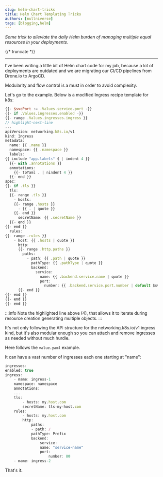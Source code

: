 ```yaml
---
slug: helm-chart-tricks
title: Helm Chart Templating Tricks
authors: [nullniverse]
tags: [blogging,helm]
---
```


_Some trick to alleviate the daily Helm burden of managing multiple equal resources in your deployments._

{/* truncate */}

---

I've been writing a little bit of Helm chart code for my job, because a lot of deployments are outdated and we are migrating our CI/CD pipelines from Drone.io to ArgoCD.

Modularity and flow control is a must in order to avoid complexity.

Let's go to the example. Below is a modified Ingress recipe template for k8s:

```jsx title="Ingress modified Helm templating" showLineNumbers
{{- $svcPort := .Values.service.port -}}
{{- if .Values.ingresses.enabled -}}
{{- range .Values.ingresses.ingress }}
// highlight-next-line
---
apiVersion: networking.k8s.io/v1
kind: Ingress
metadata:
  name: {{ .name }}
  namespace: {{ .namespace }}
  labels:
{{ include "app.labels" $ | indent 4 }}
  {{- with .annotations }}
  annotations:
    {{- toYaml . | nindent 4 }}
  {{- end }}
spec:
{{- if .tls }}
  tls:
  {{- range .tls }}
    - hosts:
    {{- range .hosts }}
      - {{ . | quote }}
    {{- end }}
      secretName: {{ .secretName }}
  {{- end }}
{{- end }}
  rules:
{{- range .rules }}
    - host: {{ .hosts | quote }}
      http:
      {{- range .http.paths }}
        paths:
          - path: {{ .path | quote }}
            pathType: {{ .pathType | quote }}
            backend:
              service:
                name: {{ .backend.service.name | quote }}
                port:
                  number: {{ .backend.service.port.number | default $svcPort }}   
      {{- end }}  
{{- end }}
{{- end }}
{{- end }}
```
:::info
Note the highlighted line above (4), that allows it to iterate during resource creation generating multiple objects.
:::

It's not only following the API structure for the networking.k8s.io/v1 ingress kind, but it's also modular enough so you can attach and remove ingresses as needed without much hurdle.

Here follows the `value.yaml` example. 

It can have a vast number of ingresses each one starting at "name":

```jsx title="Multiple ingress objects declared in values.yaml" showLineNumbers
ingresses:
enabled: true
ingress:
    - name: ingress-1
    namespace: namespace
    annotations:
    ...
    tls:
        - hosts: my.host.com
        secretName: tls-my-host.com
    rules:
        - hosts: my.host.com
        http:
            paths:
            - path: /
            pathType: Prefix
            backend:
                service:
                name: "service-name"
                port:
                    number: 80
    - name: ingress-2
```

That's it.
